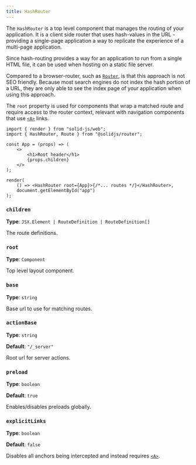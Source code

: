 ```yaml
---
title: HashRouter
---
```


The `HashRouter` is a top level component that manages the routing of your application.
It is a client side router that uses hash-values in the URL - providing a single-page application a way to replicate the experience of a multi-page application.

Since hash-routing provides a way for an application to run from a single HTML file, it can be used when hosting on a static file server.

Compared to a browser-router, such as [`Router`](/solid-router/reference/components/router), is that this approach is not SEO friendly.
Because most search engines do not index the hash portion of a URL, they are only able to see the index page of your application when using this approach.

The `root` property is used for components that wrap a matched route and require access to the router context, relevant with navigation components that use [`<A>`](/solid-router/reference/components/a) links.

```tsx
import { render } from "solid-js/web";
import { HashRouter, Route } from "@solidjs/router";

const App = (props) => (
	<>
		<h1>Root header</h1>
		{props.children}
	</>
);

render(
	() => <HashRouter root={App}>{/*... routes */}</HashRouter>,
	document.getElementById("app")
);
```

### `children`

**Type**: `JSX.Element | RouteDefinition | RouteDefinition[]`

The route definitions.

### `root`

**Type**: `Component`

Top level layout component.

### `base`

**Type**: `string`

Base url to use for matching routes.

### `actionBase`

**Type**: `string`

**Default**: `"/_server"`

Root url for server actions.

### `preload`

**Type**: `boolean`

**Default**: `true`

Enables/disables preloads globally.

### `explicitLinks`

**Type**: `boolean`

**Default**: `false`

Disables all anchors being intercepted and instead requires [`<A>`](/solid-router/reference/components/a).
